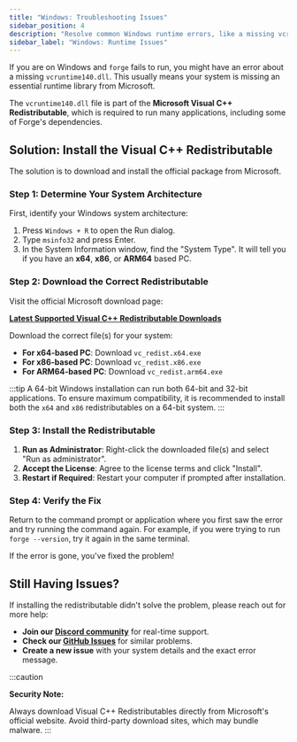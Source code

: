 ```yaml
---
title: "Windows: Troubleshooting Issues"
sidebar_position: 4
description: "Resolve common Windows runtime errors, like a missing vcruntime140.dll or other issues, by installing the Microsoft Visual C++ Redistributable."
sidebar_label: "Windows: Runtime Issues"
---
```



If you are on Windows and `forge` fails to run, you might have an error about a missing `vcruntime140.dll`. This usually means your system is missing an essential runtime library from Microsoft.

The `vcruntime140.dll` file is part of the **Microsoft Visual C++ Redistributable**, which is required to run many applications, including some of Forge's dependencies.

## Solution: Install the Visual C++ Redistributable

The solution is to download and install the official package from Microsoft.

### Step 1: Determine Your System Architecture

First, identify your Windows system architecture:

1.  Press `Windows + R` to open the Run dialog.
2.  Type `msinfo32` and press Enter.
3.  In the System Information window, find the "System Type". It will tell you if you have an **x64**, **x86**, or **ARM64** based PC.

### Step 2: Download the Correct Redistributable

Visit the official Microsoft download page:

**[Latest Supported Visual C++ Redistributable Downloads](https://learn.microsoft.com/en-us/cpp/windows/latest-supported-vc-redist?view=msvc-170)**

Download the correct file(s) for your system:

- **For x64-based PC**: Download `vc_redist.x64.exe`
- **For x86-based PC**: Download `vc_redist.x86.exe`
- **For ARM64-based PC**: Download `vc_redist.arm64.exe`

:::tip
    A 64-bit Windows installation can run both 64-bit and 32-bit applications. To ensure maximum
    compatibility, it is recommended to install both the `x64` and `x86` redistributables on a 64-bit system.
:::

### Step 3: Install the Redistributable

1.  **Run as Administrator**: Right-click the downloaded file(s) and select "Run as administrator".
2.  **Accept the License**: Agree to the license terms and click "Install".
3.  **Restart if Required**: Restart your computer if prompted after installation.

### Step 4: Verify the Fix

Return to the command prompt or application where you first saw the error and try running the command again. For example, if you were trying to run `forge --version`, try it again in the same terminal.

If the error is gone, you've fixed the problem!

## Still Having Issues?

If installing the redistributable didn't solve the problem, please reach out for more help:

- **Join our [Discord community](https://discord.gg/kRZBPpkgwq)** for real-time support.
- **Check our [GitHub Issues](https://github.com/antinomyhq/forge/issues)** for similar problems.
- **Create a new issue** with your system details and the exact error message.


:::caution
  <p><strong>Security Note:</strong></p>
  Always download Visual C++ Redistributables directly from Microsoft's official
    website. Avoid third-party download sites, which may bundle malware.
:::

